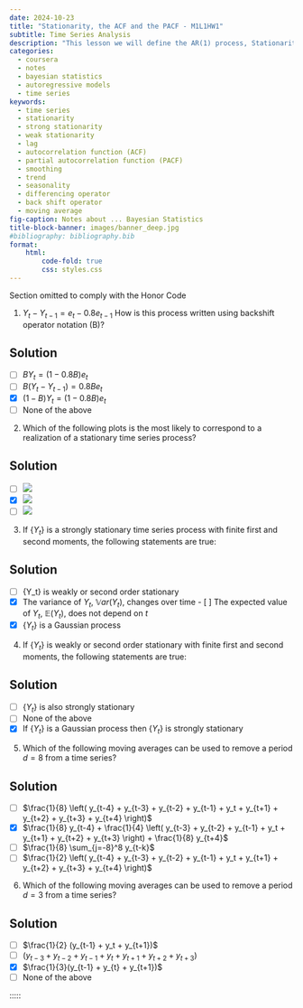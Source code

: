 ```yaml
---
date: 2024-10-23
title: "Stationarity, the ACF and the PACF - M1L1HW1"
subtitle: Time Series Analysis
description: "This lesson we will define the AR(1) process, Stationarity, ACF, PACF, differencing, smoothing"
categories: 
  - coursera 
  - notes
  - bayesian statistics
  - autoregressive models
  - time series
keywords: 
  - time series
  - stationarity
  - strong stationarity
  - weak stationarity
  - lag
  - autocorrelation function (ACF)
  - partial autocorrelation function (PACF)
  - smoothing
  - trend
  - seasonality
  - differencing operator
  - back shift operator
  - moving average
fig-caption: Notes about ... Bayesian Statistics
title-block-banner: images/banner_deep.jpg
#bibliography: bibliography.bib
format: 
    html: 
        code-fold: true
        css: styles.css
---
```




<!-- TODO

- [x] create the quiz
- [x] surround solutions in a ::: {.solution}
- [ ] convert quiz to Quizdown format
- [x] Ommit the solution via code in the default profile 
-->

::::: {.content-visible unless-profile="HC"}

::: {.callout-caution}
Section omitted to comply with the Honor Code
:::

:::::

::::: {.content-hidden unless-profile="HC"}

:::::
::: {#exr-1 }
1. $Y_t - Y_{t-1} = e_t - 0.8e_{t-1}$ How is this process written using backshift operator notation (B)?
:::


::: {.callout-tip .solution collapse="true"}
## Solution

- [ ] $B Y_t = (1-0.8B)e_t$
- [ ] $B(Y_{t} - Y_{t-1}) = 0.8Be_t$
- [X] $(1-B)Y_t = (1-0.8B)e_t$
- [ ] None of the above

:::


::: {#exr-2 }
2. Which of the following plots is the most likely to correspond to a realization of a stationary time series process? 
:::


::: {.callout-tip .solution collapse="true"}
## Solution


- [ ] ![](images/ts_plot_a.png)
- [X] ![](images/ts_plot_b.png)
- [ ] ![](images/ts_plot_c.png)

:::

::: {#exr-3 }

3. If $\{Y_t\}$ is a strongly stationary time series process with finite first and second moments, the following statements are true: 

:::

::: {.callout-tip .solution collapse="true"}
## Solution


- [ ] {Y_t} is weakly or second order stationary
- [X] The variance of $Y_t$, $\mathbb{V}ar(Y_t)$, changes over time
​- [ ] The expected value of $Y_t$, $\mathbb{E}(Y_t)$, does not depend on $t$
- [X] $\{Y_t\}$ is a Gaussian process

:::

:::: {#exr-4 }
4. If $\{Y_t\}$ is weakly or second order stationary with finite first and second moments, the following statements are true:
:::

::: {.callout-tip .solution collapse="true"}
## Solution

- [ ] $\{Y_t\}$ is also strongly stationary
- [ ] None of the above 
- [x] If $\{Y_t\}$ is a Gaussian process then $\{Y_t\}$ is strongly stationary

:::

::: {#exr-5 }
5. Which of the following moving averages can be used to remove a period $d=8$ from a time series?
:::

::: {.callout-tip .solution collapse="true"}
## Solution

- [ ] $\frac{1}{8} \left( y_{t-4} + y_{t-3} + y_{t-2} + y_{t-1}  + y_t + y_{t+1} + y_{t+2} + y_{t+3} + y_{t+4} \right)$
- [x] $\frac{1}{8} y_{t-4} + \frac{1}{4} \left( y_{t-3} + y_{t-2} + y_{t-1} + y_t + y_{t+1} + y_{t+2} + y_{t+3} \right) + \frac{1}{8} y_{t+4}$
- [ ] $\frac{1}{8} \sum_{j=-8}^8 y_{t-k}$
- [ ] $\frac{1}{2} \left( y_{t-4} + y_{t-3} + y_{t-2} + y_{t-1}  + y_t + y_{t+1} + y_{t+2} + y_{t+3} + y_{t+4} \right)$
:::


::: {#exr-6 }
6. Which of the following moving averages can be used to remove a period $d=3$ from a time series?

:::

::: {.callout-tip .solution collapse="true"}
## Solution

- [ ] $\frac{1}{2} (y_{t-1} + y_t + y_{t+1})$
- [ ] $(y_{t-3} + y_{t-2} + y_{t-1} + y_t + y_{t+1} + y_{t+2} + y_{t+3})$
- [x] $\frac{1}{3}(y_{t-1} + y_{t} + y_{t+1})$
- [ ] None of the above

:::


:::::